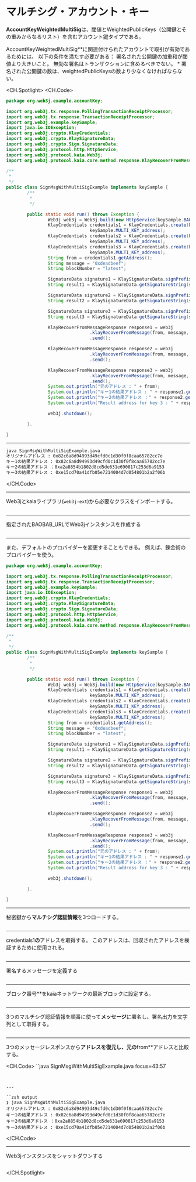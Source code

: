 # マルチシグ・アカウント・キー

**AccountKeyWeightedMultiSig**は、閾値とWeightedPublicKeys（公開鍵とその重みからなるリスト）を含むアカウント鍵タイプである。

AccountKeyWeightedMultiSig\*\*に関連付けられたアカウントで取引が有効であるためには、 以下の条件を満たす必要がある：
署名された公開鍵の加重和が閾値より大きいこと。
無効な署名はトランザクションに含めるべきでない。 \* 署名された公開鍵の数は、weightedPublicKeysの数より少なくなければならない。

<CH.Spotlight>
<CH.Code>

```java SignMsgWithMultiSigExample.java
package org.web3j.example.accountKey;

import org.web3j.tx.response.PollingTransactionReceiptProcessor;
import org.web3j.tx.response.TransactionReceiptProcessor;
import org.web3j.example.keySample;
import java.io.IOException;
import org.web3j.crypto.KlayCredentials;
import org.web3j.crypto.KlaySignatureData;
import org.web3j.crypto.Sign.SignatureData;
import org.web3j.protocol.http.HttpService;
import org.web3j.protocol.kaia.Web3j;
import org.web3j.protocol.kaia.core.method.response.KlayRecoverFromMessageResponse;

/**
 *
 */
public class SignMsgWithMultiSigExample implements keySample {
        /**
         *
         */

        public static void run() throws Exception {
                Web3j web3j = Web3j.build(new HttpService(keySample.BAOBAB_URL));
                KlayCredentials credentials1 = KlayCredentials.create(keySample.MULTI_KEY_privkey1,
                                keySample.MULTI_KEY_address);
                KlayCredentials credentials2 = KlayCredentials.create(keySample.MULTI_KEY_privkey2,
                                keySample.MULTI_KEY_address);
                KlayCredentials credentials3 = KlayCredentials.create(keySample.MULTI_KEY_privkey3,
                                keySample.MULTI_KEY_address);
                String from = credentials1.getAddress();
                String message = "0xdeadbeef";
                String blockNumber = "latest";

                SignatureData signature1 = KlaySignatureData.signPrefixedMessage(message, credentials1);
                String result1 = KlaySignatureData.getSignatureString(signature1);

                SignatureData signature2 = KlaySignatureData.signPrefixedMessage(message, credentials2);
                String result2 = KlaySignatureData.getSignatureString(signature2);

                SignatureData signature3 = KlaySignatureData.signPrefixedMessage(message, credentials3);
                String result3 = KlaySignatureData.getSignatureString(signature3);

                KlayRecoverFromMessageResponse response1 = web3j
                                .klayRecoverFromMessage(from, message, result1, blockNumber)
                                .send();

                KlayRecoverFromMessageResponse response2 = web3j
                                .klayRecoverFromMessage(from, message, result2, blockNumber)
                                .send();

                KlayRecoverFromMessageResponse response3 = web3j
                                .klayRecoverFromMessage(from, message, result3, blockNumber)
                                .send();
                System.out.println("元のアドレス : " + from);
                System.out.println("キー1の結果アドレス : " + response1.getResult());
                System.out.println("キー2の結果アドレス ：" + response2.getResult());
                System.out.println("Result address for key 3 : " + response3.getResult());

                web3j.shutdown();

        }.

}
```

---

```zsh output
java SignMsgWithMultiSigExample.java
オリジナルアドレス : 0x82c6a8d94993d49cfd0c1d30f0f8caa65782cc7e
キー1の結果アドレス : 0x82c6a8d94993d49cfd0c1d30f0f8caa65782cc7e
キー2の結果アドレス ：0xa2a8854b1802d8cd5de631e690817c253d6a9153
キー3の結果アドレス : 0xe15cd70a41dfb05e7214004d7d054801b2a2f06b
```

</CH.Code>

---

Web3jとkaiaライブラリ(`web3j-ext`)から必要なクラスをインポートする。

```java SignMsgWithMultiSigExample.java focus=1:12

```

---

指定されたBAOBAB_URLでWeb3jインスタンスを作成する

```java SignMsgWithMultiSigExample.java focus=23

```

---

また、デフォルトのプロバイダーを変更することもできる。 例えば、錬金術のプロバイダーを使う。

```java SignMsgWithMultiSigExample.java focus=23
package org.web3j.example.accountKey;

import org.web3j.tx.response.PollingTransactionReceiptProcessor;
import org.web3j.tx.response.TransactionReceiptProcessor;
import org.web3j.example.keySample;
import java.io.IOException;
import org.web3j.crypto.KlayCredentials;
import org.web3j.crypto.KlaySignatureData;
import org.web3j.crypto.Sign.SignatureData;
import org.web3j.protocol.http.HttpService;
import org.web3j.protocol.kaia.Web3j;
import org.web3j.protocol.kaia.core.method.response.KlayRecoverFromMessageResponse;

/**
 *
 */
public class SignMsgWithMultiSigExample implements keySample {
        /**
         *
         */

        public static void run() throws Exception {
                Web3j web3j = Web3j.build(new HttpService(keySample.BAOBAB_URL));
                KlayCredentials credentials1 = KlayCredentials.create(keySample.MULTI_KEY_privkey1,
                                keySample.MULTI_KEY_address);
                KlayCredentials credentials2 = KlayCredentials.create(keySample.MULTI_KEY_privkey2,
                                keySample.MULTI_KEY_address);
                KlayCredentials credentials3 = KlayCredentials.create(keySample.MULTI_KEY_privkey3,
                                keySample.MULTI_KEY_address);
                String from = credentials1.getAddress();
                String message = "0xdeadbeef";
                String blockNumber = "latest";

                SignatureData signature1 = KlaySignatureData.signPrefixedMessage(message, credentials1);
                String result1 = KlaySignatureData.getSignatureString(signature1);

                SignatureData signature2 = KlaySignatureData.signPrefixedMessage(message, credentials2);
                String result2 = KlaySignatureData.getSignatureString(signature2);

                SignatureData signature3 = KlaySignatureData.signPrefixedMessage(message, credentials3);
                String result3 = KlaySignatureData.getSignatureString(signature3);

                KlayRecoverFromMessageResponse response1 = web3j
                                .klayRecoverFromMessage(from, message, result1, blockNumber)
                                .send();

                KlayRecoverFromMessageResponse response2 = web3j
                                .klayRecoverFromMessage(from, message, result2, blockNumber)
                                .send();

                KlayRecoverFromMessageResponse response3 = web3j
                                .klayRecoverFromMessage(from, message, result3, blockNumber)
                                .send();
                System.out.println("元のアドレス : " + from);
                System.out.println("キー1の結果アドレス : " + response1.getResult());
                System.out.println("キー2の結果アドレス ：" + response2.getResult());
                System.out.println("Result address for key 3 : " + response3.getResult());

                web3j.shutdown();

        }.

}
```

---

秘密鍵から**マルチシグ認証情報**を3つロードする。

```java SignMsgWithMultiSigExample.java focus=24:29

```

---

credentials1**の**アドレスを取得する。 このアドレスは、回収されたアドレスを検証するために使用される。

```java SignMsgWithMultiSigExample.java focus=30

```

---

署名するメッセージを定義する

```java SignMsgWithMultiSigExample.java focus=31

```

---

ブロック番号\*\*をkaiaネットワークの最新ブロックに設定する。

```java SignMsgWithMultiSigExample.java focus=32

```

---

3つのマルチシグ認証情報を順番に使って**メッセージ**に署名し、署名出力を文字列として取得する。

```java SignMsgWithMultiSigExample.java focus=34:41

```

---

3つのメッセージレスポンスから**アドレスを復元し、元の**from\*\*アドレスと比較する。

<CH.Code>
``java SignMsgWithMultiSigExample.java focus=43:57

```


---

``zsh output
❯ java SignMsgWithMultiSigExample.java
オリジナルアドレス : 0x82c6a8d94993d49cfd0c1d30f0f8caa65782cc7e
キー1の結果アドレス : 0x82c6a8d94993d49cfd0c1d30f0f8caa65782cc7e
キー2の結果アドレス ：0xa2a8854b1802d8cd5de631e690817c253d6a9153
キー3の結果アドレス : 0xe15cd70a41dfb05e7214004d7d054801b2a2f06b
```

</CH.Code>

---

Web3jインスタンスをシャットダウンする

```java SignMsgWithMultiSigExample.java focus=37

```

</CH.Spotlight>

